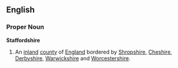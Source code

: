 ==English==
===Proper Noun===
'''Staffordshire'''
{{wikipedia}}
# An [[inland]] [[county]] of [[England]] bordered by [[Shropshire]], [[Cheshire]], [[Derbyshire]], [[Warwickshire]] and [[Worcestershire]].